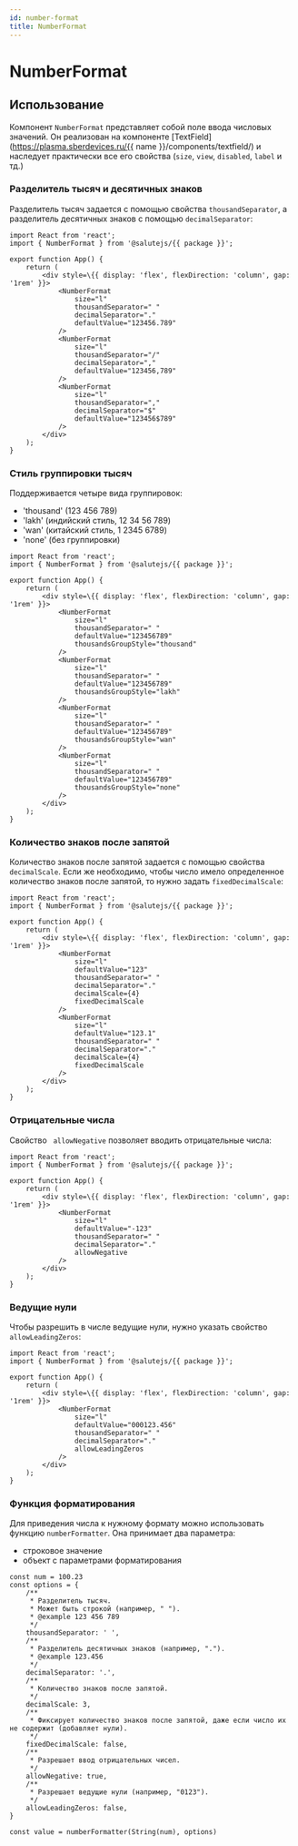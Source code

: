 ```yaml
---
id: number-format
title: NumberFormat
---
```



# NumberFormat
<Description name="NumberFormat" />
<PropsTable name="NumberFormat" exclude={['css']} />

## Использование
Компонент `NumberFormat` представляет собой поле ввода числовых значений.
Он реализован на компоненте [TextField](https://plasma.sberdevices.ru/{{ name }}/components/textfield/)
и наследует практически все его свойства (`size`, `view`, `disabled`, `label` и тд.)

### Разделитель тысяч и десятичных знаков
Разделитель тысяч задается с помощью свойства `thousandSeparator`, 
а разделитель десятичных знаков с помощью `decimalSeparator`:

```tsx live
import React from 'react';
import { NumberFormat } from '@salutejs/{{ package }}';

export function App() {
    return (
        <div style=\{{ display: 'flex', flexDirection: 'column', gap: '1rem' }}>
            <NumberFormat
                size="l"
                thousandSeparator=" "
                decimalSeparator="."
                defaultValue="123456.789"
            />
            <NumberFormat
                size="l"
                thousandSeparator="/"
                decimalSeparator=","
                defaultValue="123456,789"
            />
            <NumberFormat
                size="l"
                thousandSeparator=","
                decimalSeparator="$"
                defaultValue="123456$789"
            />
        </div>
    );
}
```

### Стиль группировки тысяч
Поддерживается четыре вида группировок:
- 'thousand' (123 456 789)
- 'lakh' (индийский стиль, 12 34 56 789)
- 'wan' (китайский стиль, 1 2345 6789)
- 'none' (без группировки)

```tsx live
import React from 'react';
import { NumberFormat } from '@salutejs/{{ package }}';

export function App() {
    return (
        <div style=\{{ display: 'flex', flexDirection: 'column', gap: '1rem' }}>
            <NumberFormat
                size="l"
                thousandSeparator=" "
                defaultValue="123456789"
                thousandsGroupStyle="thousand"
            />
            <NumberFormat
                size="l"
                thousandSeparator=" "
                defaultValue="123456789"
                thousandsGroupStyle="lakh"
            />
            <NumberFormat
                size="l"
                thousandSeparator=" "
                defaultValue="123456789"
                thousandsGroupStyle="wan"
            />
            <NumberFormat
                size="l"
                thousandSeparator=" "
                defaultValue="123456789"
                thousandsGroupStyle="none"
            />
        </div>
    );
}
```

### Количество знаков после запятой
Количество знаков после запятой задается с помощью свойства `decimalScale`.
Если же необходимо, чтобы число имело определенное количество знаков после запятой, то нужно задать `fixedDecimalScale`:

```tsx live
import React from 'react';
import { NumberFormat } from '@salutejs/{{ package }}';

export function App() {
    return (
        <div style=\{{ display: 'flex', flexDirection: 'column', gap: '1rem' }}>
            <NumberFormat
                size="l"
                defaultValue="123"
                thousandSeparator=" "
                decimalSeparator="."
                decimalScale={4}
                fixedDecimalScale
            />
            <NumberFormat
                size="l"
                defaultValue="123.1"
                thousandSeparator=" "
                decimalSeparator="."
                decimalScale={4}
                fixedDecimalScale
            />
        </div>
    );
}
```

### Отрицательные числа
Свойство ` allowNegative` позволяет вводить отрицательные числа:

```tsx live
import React from 'react';
import { NumberFormat } from '@salutejs/{{ package }}';

export function App() {
    return (
        <div style=\{{ display: 'flex', flexDirection: 'column', gap: '1rem' }}>
            <NumberFormat
                size="l"
                defaultValue="-123"
                thousandSeparator=" "
                decimalSeparator="."
                allowNegative
            />
        </div>
    );
}
```

### Ведущие нули
Чтобы разрешить в числе ведущие нули, нужно указать свойство `allowLeadingZeros`:

```tsx live
import React from 'react';
import { NumberFormat } from '@salutejs/{{ package }}';

export function App() {
    return (
        <div style=\{{ display: 'flex', flexDirection: 'column', gap: '1rem' }}>
            <NumberFormat
                size="l"
                defaultValue="000123.456"
                thousandSeparator=" "
                decimalSeparator="."
                allowLeadingZeros
            />
        </div>
    );
}
```

### Функция форматирования
Для приведения числа к нужному формату можно использовать функцию `numberFormatter`.
Она принимает два параметра:
- строковое значение
- объект с параметрами форматирования

```tsx
const num = 100.23
const options = {
    /**
     * Разделитель тысяч.
     * Может быть строкой (например, " ").
     * @example 123 456 789
     */
    thousandSeparator: ' ',
    /**
     * Разделитель десятичных знаков (например, ".").
     * @example 123.456
     */
    decimalSeparator: '.',
    /**
     * Количество знаков после запятой.
     */
    decimalScale: 3,
    /**
     * Фиксирует количество знаков после запятой, даже если число их не содержит (добавляет нули).
     */
    fixedDecimalScale: false,
    /**
     * Разрешает ввод отрицательных чисел.
     */
    allowNegative: true,
    /**
     * Разрешает ведущие нули (например, "0123").
     */
    allowLeadingZeros: false,
}

const value = numberFormatter(String(num), options)
```